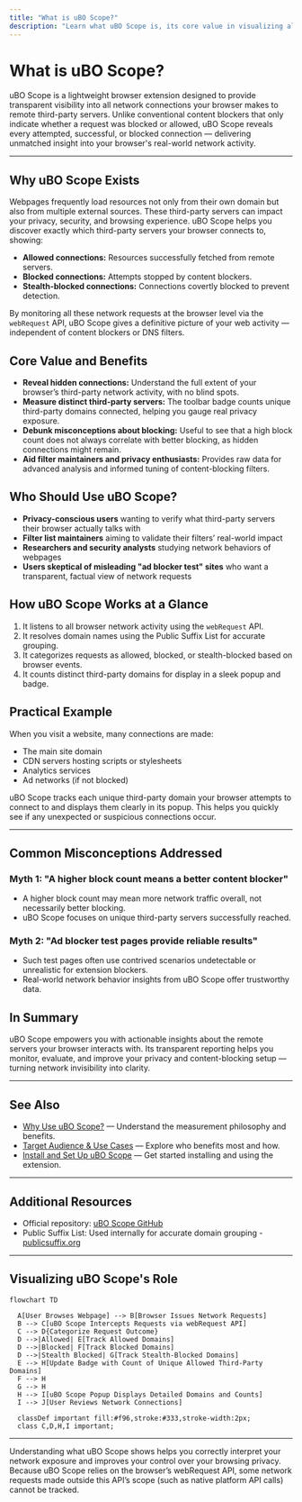 ```yaml
---
title: "What is uBO Scope?"
description: "Learn what uBO Scope is, its core value in visualizing all third-party network connections in your browser, and why monitoring these matters for privacy and content blocking. This section introduces the product's business value and main audience."
---
```


# What is uBO Scope?

uBO Scope is a lightweight browser extension designed to provide transparent visibility into all network connections your browser makes to remote third-party servers. Unlike conventional content blockers that only indicate whether a request was blocked or allowed, uBO Scope reveals every attempted, successful, or blocked connection — delivering unmatched insight into your browser's real-world network activity.

---

## Why uBO Scope Exists

Webpages frequently load resources not only from their own domain but also from multiple external sources. These third-party servers can impact your privacy, security, and browsing experience. uBO Scope helps you discover exactly which third-party servers your browser connects to, showing:

- **Allowed connections:** Resources successfully fetched from remote servers.
- **Blocked connections:** Attempts stopped by content blockers.
- **Stealth-blocked connections:** Connections covertly blocked to prevent detection.

By monitoring all these network requests at the browser level via the `webRequest` API, uBO Scope gives a definitive picture of your web activity — independent of content blockers or DNS filters.

## Core Value and Benefits

- **Reveal hidden connections:** Understand the full extent of your browser’s third-party network activity, with no blind spots.
- **Measure distinct third-party servers:** The toolbar badge counts unique third-party domains connected, helping you gauge real privacy exposure.
- **Debunk misconceptions about blocking:** Useful to see that a high block count does not always correlate with better blocking, as hidden connections might remain.
- **Aid filter maintainers and privacy enthusiasts:** Provides raw data for advanced analysis and informed tuning of content-blocking filters.


## Who Should Use uBO Scope?

- **Privacy-conscious users** wanting to verify what third-party servers their browser actually talks with
- **Filter list maintainers** aiming to validate their filters’ real-world impact
- **Researchers and security analysts** studying network behaviors of webpages
- **Users skeptical of misleading "ad blocker test" sites** who want a transparent, factual view of network requests


## How uBO Scope Works at a Glance

1. It listens to all browser network activity using the `webRequest` API.
2. It resolves domain names using the Public Suffix List for accurate grouping.
3. It categorizes requests as allowed, blocked, or stealth-blocked based on browser events.
4. It counts distinct third-party domains for display in a sleek popup and badge.


## Practical Example

When you visit a website, many connections are made:

- The main site domain
- CDN servers hosting scripts or stylesheets
- Analytics services
- Ad networks (if not blocked)

uBO Scope tracks each unique third-party domain your browser attempts to connect to and displays them clearly in its popup. This helps you quickly see if any unexpected or suspicious connections occur.

---

## Common Misconceptions Addressed

### Myth 1: "A higher block count means a better content blocker"

- A higher block count may mean more network traffic overall, not necessarily better blocking.
- uBO Scope focuses on unique third-party servers successfully reached.

### Myth 2: "Ad blocker test pages provide reliable results"

- Such test pages often use contrived scenarios undetectable or unrealistic for extension blockers.
- Real-world network behavior insights from uBO Scope offer trustworthy data.


## In Summary

uBO Scope empowers you with actionable insights about the remote servers your browser interacts with. Its transparent reporting helps you monitor, evaluate, and improve your privacy and content-blocking setup — turning network invisibility into clarity.

---

## See Also

- [Why Use uBO Scope?](/overview/product-introduction/value-proposition) — Understand the measurement philosophy and benefits.
- [Target Audience & Use Cases](/overview/product-introduction/target-audience-use-cases) — Explore who benefits most and how.
- [Install and Set Up uBO Scope](/guides/getting-started-guides/installation-setup) — Get started installing and using the extension.

---

## Additional Resources

- Official repository: [uBO Scope GitHub](https://github.com/gorhill/uBO-Scope)
- Public Suffix List: Used internally for accurate domain grouping - [publicsuffix.org](http://publicsuffix.org/)

---

## Visualizing uBO Scope's Role

```mermaid
flowchart TD

  A[User Browses Webpage] --> B[Browser Issues Network Requests]
  B --> C[uBO Scope Intercepts Requests via webRequest API]
  C --> D{Categorize Request Outcome}
  D -->|Allowed| E[Track Allowed Domains]
  D -->|Blocked| F[Track Blocked Domains]
  D -->|Stealth Blocked| G[Track Stealth-Blocked Domains]
  E --> H[Update Badge with Count of Unique Allowed Third-Party Domains]
  F --> H
  G --> H
  H --> I[uBO Scope Popup Displays Detailed Domains and Counts]
  I --> J[User Reviews Network Connections]

  classDef important fill:#f96,stroke:#333,stroke-width:2px;
  class C,D,H,I important;
```

---

<Tip>
Understanding what uBO Scope shows helps you correctly interpret your network exposure and improves your control over your browsing privacy.
</Tip>

<Note>
Because uBO Scope relies on the browser’s webRequest API, some network requests made outside this API’s scope (such as native platform API calls) cannot be tracked.
</Note>
